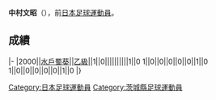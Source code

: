 {{Infobox football biography
|name=中村文昭
|image=
|fullname=中村文昭
|birth_date={{Birth date and age|1981|4|23}}
|cityofbirth=[[茨城縣|茨城縣]]
|countryofbirth=[[日本|日本]]
|position=[[中场|中场]]
|currentclub=
|years=2000
|clubs=[[水戶蜀葵|水戶蜀葵]]
|caps(goals)=
|nationalyears=
|nationalteam=
|nationalcaps(goals)=
}}
'''中村文昭'''（{{Bd|1981年|4月23日||}}），前[[日本|日本]][[足球|足球]][[運動員|運動員]]。

==成績==
{{Football player club statistics 1|YYN}}
{{Football player club statistics 2|JPN|YYN}}
|-
|2000||[[水戶蜀葵|水戶蜀葵]]||[[日本職業足球乙級聯賽|乙級]]||1||0||||||||||1||0
{{Football player club statistics 3|1|JPN}}1||0||0||0||0||0||1||0
{{Football player club statistics 5}}1||0||0||0||0||0||1||0
|}

{{Japan-sport-bio-stub}}
{{Soccer-player-stub}}
[[Category:日本足球運動員|Category:日本足球運動員]]
[[Category:茨城縣足球運動員|Category:茨城縣足球運動員]]